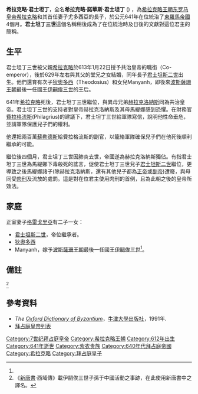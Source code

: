 {{no footnotes|time=2018-07-25T05:28:33+00:00}}
{{noteTA
|G1=Byzantine Emperor
|1=zh-hans:马丁娜;zh-hk:馬丁娜;zh-tw:馬緹娜;
}}
{{Infobox Monarch
| name            =希拉克略·君士坦丁
| title           =[[东罗马皇帝列表|羅馬人的皇帝]]
| image           =Solidus Heraclius Constantine Obverse.jpg
| caption         =一枚正面刻有'''君士坦丁三世'''（右）以及其父[[希拉克略|希拉克略]]（左）的[[索利都斯_(錢幣)|羅馬金幣]]
| succession      =[[东罗马皇帝列表|东罗马皇帝]]
| reign           =641年3月至5月
| full name       =希拉克略·諾華斯·君士坦丁
| predecessor     =[[希拉克略|希拉克略]]
| successor       =[[赫拉克洛納斯|赫拉克洛納斯]]
| consort         =[[格雷戈里亞|格雷戈里亞]]
| issue           =[[君士坦斯二世|君士坦斯二世]]
| dynasty         =[[希拉克略王朝|希拉克略王朝]]
| father          =[[希拉克略|希拉克略]]
| mother          =[[尤多西亞|尤多西亞]]
| date of death   =641年4月20日或5月24日/5月26日 (28-29歲)
|}}
{{希拉克略王朝}}
{{Commons|Heraclius Constantine}}
'''希拉克略·君士坦丁'''，全名'''希拉克略·諾華斯·君士坦丁''' ({{lang-el|Ηράκλειος (νέος) Κωνσταντίνος}}) ，為[[希拉克略王朝|希拉克略王朝]][[东罗马皇帝列表|东罗马皇帝]][[希拉克略|希拉克略]]和其首任妻子尤多西亞的長子，於公元641年在位統治了[[東羅馬帝國|東羅馬帝國]]4個月。'''君士坦丁三世'''這個名稱稍後成為了在位統治時及日後的文獻對這位君主的簡稱。

==生平==
君士坦丁三世被父親[[希拉克略|希拉克略]]於613年1月22日授予共治皇帝的職銜（Co-emperor），後於629年左右與其父的堂兄{{le|尼西塔斯|Nicetas (cousin of Heraclius)}}之女{{le|格雷戈里亞|Gregoria}}結婚，同年長子[[君士坦斯二世|君士坦斯二世]]出生。他們還育有次子[[狄奧多西|狄奧多西]]（Theodosius）和女兒Manyanh，即後來[[波斯|波斯]][[薩珊王朝|薩珊王朝]]最後一任國王[[伊嗣俟三世|伊嗣俟三世]]的王后。

641年[[希拉克略|希拉克略]]死後，君士坦丁三世繼位，與異母兄弟[[赫拉克洛纳斯|赫拉克洛納斯]]同為共治皇帝。君士坦丁三世的支持者對皇帝赫拉克洛納斯及其母馬緹娜感到恐懼。在財務官[[費拉格流斯|費拉格流斯]](Philagrius)的建議下，君士坦丁三世給軍隊寫信，說明他性命垂危，並請軍隊保護兒子們的權利。

他還把兩百萬[[蘇勒德斯_(錢幣)|蘇勒德斯]]給費拉格流斯的副官{{le|華倫泰|Valentinus (usurper)}}，以籠絡軍隊確保兒子們在他死後順利繼承的可能。

繼位後四個月，君士坦丁三世因肺炎去世，帝國遂為赫拉克洛納斯獨佔。有指君士坦丁三世為馬緹娜下毒殺死的謠言，促使君士坦丁三世兒子[[君士坦斯二世|君士坦斯二世]]繼位，更導致之後馬緹娜諸子(除赫拉克洛納斯，還有其他兒子都為[[正帝|正帝]]或[[副帝|副帝]])遭廢，與母同受[[肉刑|肉刑]]及流放的處罰。這是對在位君主使用肉刑的首例，且為此朝之後的皇帝所效法。

==家庭==
正室妻子[[格雷戈里亞|格雷戈里亞]]有二子一女：
* [[君士坦斯二世|君士坦斯二世]]，帝位繼承者。
* [[狄奧多西|狄奧多西]]
* Manyanh，嫁予[[波斯|波斯]][[薩珊王朝|薩珊王朝]]最後一任國王[[伊嗣俟三世|伊嗣俟三世]]<ref name=n1/>。

==備註==
<div class="references-small">
<references>
<ref name=n1>《[[新唐書|新唐書]]·西域傳》載伊嗣俟三世子孫于中國活動之事跡，在此使用新唐書中之譯名。</ref>
</references>
</div>

==參考資料==
* ''The [[Oxford_Dictionary_of_Byzantium|Oxford Dictionary of Byzantium]]''，[[牛津大學出版社|牛津大學出版社]]，1991年.
* [[拜占庭皇帝列表|拜占庭皇帝列表]]

{{Start box}}
{{S-hou|希拉克略王朝|612年|5月3日|641年|4月20日或5月24日/5月26日}}
{{S-reg|}}
{{S-bef | before=[[希拉克略|希拉克略]]}}
{{S-ttl | title=[[拜占庭皇帝|拜占庭皇帝]] | years=613年-641年 |regent1=[[希拉克略|希拉克略]]613年-641年<br/>[[赫拉克洛納斯|赫拉克洛納斯]]，641年|regent2=}}
{{S-aft | after=[[赫拉克洛納斯|赫拉克洛納斯]]}}
{{end box}}
{{拜占庭皇帝}}


[[Category:7世纪拜占庭皇帝|Category:7世纪拜占庭皇帝]]
[[Category:希拉克略王朝|Category:希拉克略王朝]]
[[Category:612年出生|Category:612年出生]]
[[Category:641年逝世|Category:641年逝世]]
[[Category:紫衣贵族|Category:紫衣贵族]]
[[Category:640年代拜占庭帝國|Category:640年代拜占庭帝國]]
[[Category:希拉克略|Category:希拉克略]]
[[Category:拜占庭皇子|Category:拜占庭皇子]]